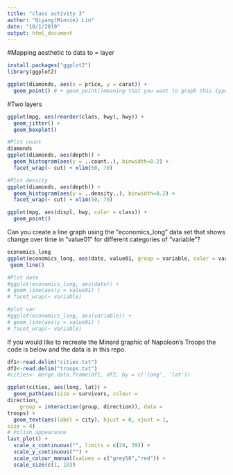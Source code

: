 ```yaml
---
title: "class activity 3"
author: "Qiyang(Minnie) Lin"
date: "10/1/2019"
output: html_document
---
```


#Mapping aesthetic to data to = layer
```r
install.packages("ggplot2")
library(ggplot2)

ggplot(diamonds, aes(x = price, y = carat)) +
  geom_point() # + geom_point()meaning that you want to graph this type of graph

```

#Two layers
```r
ggplot(mpg, aes(reorder(class, hwy), hwy)) +
  geom_jitter() +
  geom_boxplot()
```

```r

#Plot count
diamonds
ggplot(diamonds, aes(depth)) +
  geom_histogram(aes(y = ..count..), binwidth=0.2) +
  facet_wrap(~ cut) + xlim(50, 70)

#Plot density
ggplot(diamonds, aes(depth)) +
  geom_histogram(aes(y = ..density..), binwidth=0.2) +
  facet_wrap(~ cut) + xlim(50, 70)
```

```r
ggplot(mpg, aes(displ, hwy, color = class)) +
  geom_point()

```

Can you create a line graph using the "economics_long" data set that shows change over time in "value01" for different categories of "variable"?

```r
economics_long
ggplot(economics_long, aes(date, value01, group = variable, color = variable))+
 geom_line()

#Plot date
#ggplot(economics_long, aes(date)) +
# geom_line(aes(y = value01) )
# facet_wrap(~ variable)

#plot var
#ggplot(economics_long, aes(variable)) +
# geom_line(aes(y = value01) )
# facet_wrap(~ variable)

```

If you would like to recreate the Minard graphic of Napoleon's Troops the code is below and the data is in this repo.

```r
df1<-read.delim("cities.txt")
df2<-read.delim("troops.txt")
#cities<- merge.data.frame(df1, df2, by = c('long', 'lat'))

ggplot(cities, aes(long, lat)) +
  geom_path(aes(size = survivors, colour =
direction,
    group = interaction(group, direction)), data =
troops) +
  geom_text(aes(label = city), hjust = 0, vjust = 1,
size = 4)
# Polish appearance
last_plot() +
  scale_x_continuous("", limits = c(24, 39)) +
  scale_y_continuous("") +
  scale_colour_manual(values = c("grey50","red")) +
  scale_size(c(1, 10))
```

